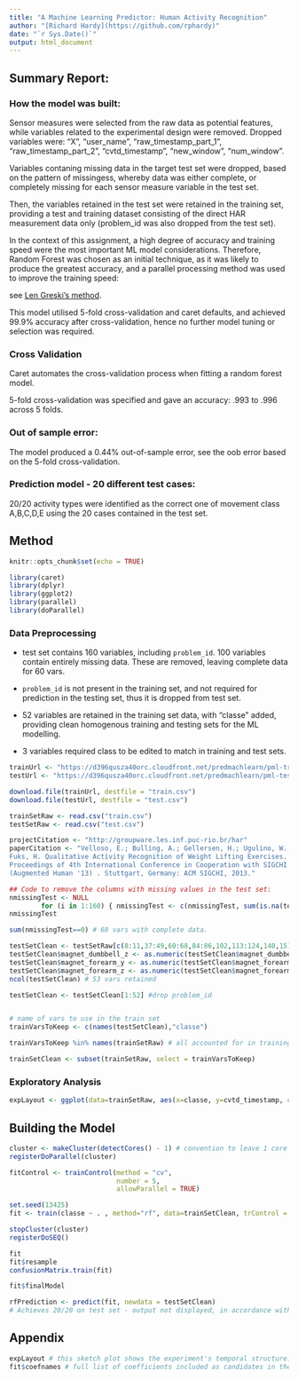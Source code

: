 ```yaml
---
title: "A Machine Learning Predictor: Human Activity Recognition"
author: "[Richard Hardy](https://github.com/rphardy)"
date: "`r Sys.Date()`"
output: html_document
---
```


## Summary Report: 

### How the model was built:

Sensor measures were selected from the raw data as potential features, while variables related to the experimental design were removed. Dropped variables were: "X", "user_name", "raw_timestamp_part_1", "raw_timestamp_part_2", "cvtd_timestamp", "new_window", "num_window". 

Variables contaning missing data in the target test set were dropped, based on the pattern of missingess, whereby data was either complete, or completely missing for each sensor measure variable in the test set. 

Then, the variables retained in the test set were retained in the training set, providing a test and training dataset consisting of the direct HAR measurement data only (problem_id was also dropped from the test set).

In the context of this assignment, a high degree of accuracy and training speed were the most important ML model considerations. Therefore, Random Forest was chosen as an initial technique, as it was likely to produce the greatest accuracy, and a parallel processing method was used to improve the training speed:

see [Len Greski's method]("https://github.com/lgreski/datasciencectacontent/blob/master/markdown/pml-randomForestPerformance.md").

This model utilised 5-fold cross-validation and caret defaults, and achieved 99.9% accuracy after cross-validation, hence no further model tuning or selection was required. 
 
### Cross Validation

Caret automates the cross-validation process when fitting a random forest model. 

5-fold cross-validation was specified and gave an accuracy: .993 to .996 across 5 folds.

### Out of sample error:

The model produced a 0.44% out-of-sample error, see the oob error based on the 5-fold cross-validation.

### Prediction model - 20 different test cases: 

20/20 activity types were identified as the correct one of movement class A,B,C,D,E using the 20 cases contained in the test set.

## Method

```r
knitr::opts_chunk$set(echo = TRUE)
```

``` r

library(caret)
library(dplyr)
library(ggplot2)
library(parallel)
library(doParallel)

```

### Data Preprocessing

* test set contains 160 variables, including `problem_id`. 100 variables contain entirely missing data. These are removed, leaving complete data for 60 vars. 

* `problem_id` is not present in the training set, and not required for prediction in the testing set, thus it is dropped from test set.

* 52 variables are retained in the training set data, with "classe" added, providing clean homogenous training and testing sets for the ML modelling.

* 3 variables required class to be edited to match in training and test sets.

``` r

trainUrl <- "https://d396qusza40orc.cloudfront.net/predmachlearn/pml-training.csv"
testUrl <- "https://d396qusza40orc.cloudfront.net/predmachlearn/pml-testing.csv"

download.file(trainUrl, destfile = "train.csv")
download.file(testUrl, destfile = "test.csv")

trainSetRaw <- read.csv("train.csv")
testSetRaw <- read.csv("test.csv")

projectCitation <- "http://groupware.les.inf.puc-rio.br/har" 
paperCitation <- "Velloso, E.; Bulling, A.; Gellersen, H.; Ugulino, W.; 
Fuks, H. Qualitative Activity Recognition of Weight Lifting Exercises. 
Proceedings of 4th International Conference in Cooperation with SIGCHI 
(Augmented Human '13) . Stuttgart, Germany: ACM SIGCHI, 2013."

## Code to remove the columns with missing values in the test set:
nmissingTest <- NULL
        for (i in 1:160) { nmissingTest <- c(nmissingTest, sum(is.na(testSetRaw[,i])))}
nmissingTest

sum(nmissingTest==0) # 60 vars with complete data. 

testSetClean <- testSetRaw[c(8:11,37:49,60:68,84:86,102,113:124,140,151:160)]
testSetClean$magnet_dumbbell_z <- as.numeric(testSetClean$magnet_dumbbell_z)
testSetClean$magnet_forearm_y <- as.numeric(testSetClean$magnet_forearm_y)
testSetClean$magnet_forearm_z <- as.numeric(testSetClean$magnet_forearm_z)
ncol(testSetClean) # 53 vars retained   

testSetClean <- testSetClean[1:52] #drop problem_id


# name of vars to use in the train set
trainVarsToKeep <- c(names(testSetClean),"classe") 

trainVarsToKeep %in% names(trainSetRaw) # all accounted for in training set

trainSetClean <- subset(trainSetRaw, select = trainVarsToKeep)

```

### Exploratory Analysis

``` r

expLayout <- ggplot(data=trainSetRaw, aes(x=classe, y=cvtd_timestamp, col=user_name))+geom_point(alpha=0.25)
```

## Building the Model

``` r

cluster <- makeCluster(detectCores() - 1) # convention to leave 1 core for OS
registerDoParallel(cluster)

fitControl <- trainControl(method = "cv",
                           number = 5,
                           allowParallel = TRUE)

set.seed(13425)
fit <- train(classe ~ . , method="rf", data=trainSetClean, trControl = fitControl)

stopCluster(cluster)
registerDoSEQ()

fit
fit$resample
confusionMatrix.train(fit)

```
``` r
fit$finalModel

```


``` r
rfPrediction <- predict(fit, newdata = testSetClean) 
# Achieves 20/20 on test set - output not displayed, in accordance with honour code

```

## Appendix

``` r
expLayout # this sketch plot shows the experiment's temporal structure.
fit$coefnames # full list of coefficients included as candidates in the random forest model
```